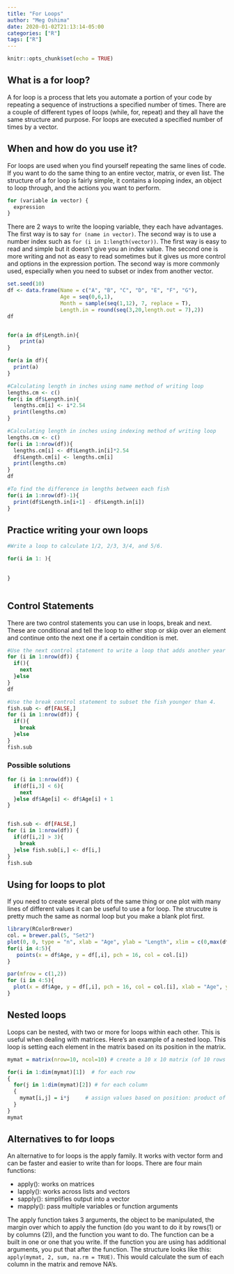 ```yaml
---
title: "For Loops"
author: "Meg Oshima"
date: 2020-01-02T21:13:14-05:00
categories: ["R"]
tags: ["R"]
---
```


```r
knitr::opts_chunk$set(echo = TRUE)
```

## What is a for loop?  

A for loop is a process that lets you automate a portion of your code by repeating a sequence of instructions a specified number of times. There are a couple of different types of loops (while, for, repeat) and they all have the same structure and purpose. For loops are executed a specified number of times by a vector.

## When and how do you use it?

For loops are used when you find yourself repeating the same lines of code. If you want to do the same thing to an entire vector, matrix, or even list. The structure of a for loop is fairly simple, it contains a looping index, an object to loop through, and the actions you want to perform.  

```r
for (variable in vector) {
  expression
}
```
  
There are 2 ways to write the looping variable, they each have advantages. The first way is to say `for (name in vector)`. The second way is to use a number index such as `for (i in 1:length(vector))`. The first way is easy to read and simple but it doesn't give you an index value. The second one is more writing and not as easy to read sometimes but it gives us more control and options in the expression portion. The second way is more commonly used, especially when you need to subset or index from another vector.

```r
set.seed(10)
df <- data.frame(Name = c("A", "B", "C", "D", "E", "F", "G"), 
                 Age = seq(0,6,1),
                 Month = sample(seq(1,12), 7, replace = T),
                 Length.in = round(seq(3,20,length.out = 7),2))
df


for(a in df$Length.in){
    print(a)
}

for(a in df){
  print(a)
}

#Calculating length in inches using name method of writing loop
lengths.cm <- c()
for(i in df$Length.in){
  lengths.cm[i] <- i*2.54
  print(lengths.cm)
}

#Calculating length in inches using indexing method of writing loop
lengths.cm <- c()
for(i in 1:nrow(df)){
  lengths.cm[i] <- df$Length.in[i]*2.54
  df$Length.cm[i] <- lengths.cm[i]
  print(lengths.cm)
}
df

#To find the difference in lengths between each fish
for(i in 1:nrow(df)-1){
  print(df$Length.in[i+1] - df$Length.in[i])
}

```

## Practice writing your own loops
```r
#Write a loop to calculate 1/2, 2/3, 3/4, and 5/6.

for(i in 1: ){
  
  
}



```


## Control Statements

There are two control statements you can use in loops, break and next. These are conditional and tell the loop to either stop or skip over an element and continue onto the next one if a certain condition is met. 
```r

#Use the next control statement to write a loop that adds another year to the age if the fish was caught after June (Month > 6).
for (i in 1:nrow(df)) {
  if(){
    next
  }else 
}
df

#Use the break control statement to subset the fish younger than 4.
fish.sub <- df[FALSE,]
for (i in 1:nrow(df)) {
  if(){
    break
  }else 
}
fish.sub
```

### Possible solutions

```r
for (i in 1:nrow(df)) {
  if(df[i,3] < 6){
    next
  }else df$Age[i] <- df$Age[i] + 1
}


fish.sub <- df[FALSE,]
for (i in 1:nrow(df)) {
  if(df[i,2] > 3){
    break
  }else fish.sub[i,] <- df[i,]
}
fish.sub
```



## Using for loops to plot

If you need to create several plots of the same thing or one plot with many lines of different values it can be useful to use a for loop. The strucutre is pretty much the same as normal loop but you make a blank plot first. 

```r
library(RColorBrewer)
col. = brewer.pal(5, "Set2")
plot(0, 0, type = "n", xlab = "Age", ylab = "Length", xlim = c(0,max(df$Age)), ylim = c(0,max(df$Length.cm)))
for(i in 4:5){
   points(x = df$Age, y = df[,i], pch = 16, col = col.[i])
}

par(mfrow = c(1,2))
for (i in 4:5){
  plot(x = df$Age, y = df[,i], pch = 16, col = col.[i], xlab = "Age", ylab = "Length")
}

```

## Nested loops

Loops can be nested, with two or more for loops within each other. This is useful when dealing with matrices. Here's an example of a nested loop. This loop is setting each element in the matrix based on its position in the matrix.


```r
mymat = matrix(nrow=10, ncol=10) # create a 10 x 10 matrix (of 10 rows and 10 columns)

for(i in 1:dim(mymat)[1])  # for each row
{
  for(j in 1:dim(mymat)[2]) # for each column
  {
    mymat[i,j] = i*j     # assign values based on position: product of two indexes
  }
}
mymat

```

## Alternatives to for loops

An alternative to for loops is the apply family. It works with vector form and can be faster and easier to write than for loops. There are four main functions: 

* apply(): works on matrices  
* lapply(): works across lists and vectors    
* sapply(): simplifies output into a vector  
* mapply(): pass multiple variables or function arguments  

The apply function takes 3 arguments, the object to be manipulated, the margin over which to apply the function (do you want to do it by rows(1) or by columns (2)), and the function you want to do. The function can be a built in one or one that you write. If the function you are using has additional arguments, you put that after the function. The structure looks like this:
`apply(mymat, 2, sum, na.rm = TRUE)`. This would calculate the sum of each column in the matrix and remove NA's. 


